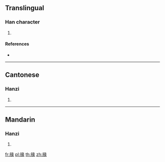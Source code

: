 {{character info/new}}
==Translingual==

===Han character===
{{Han char|rn=130|rad=肉|as=09|sn=13|four=77232|canj=BVNO}}

# {{defn|Han|sort=肉09}}

====References====
* {{Han ref|kx=0988.030|dkj=29664|dj=1440.180|hdz=32100.060|uh=815E|ud=33118|bh=DF7B|bd=57211}}

----

==Cantonese==

===Hanzi===
{{yue-hanzi|jyut=|y=syun6}}

# {{defn|lang=yue|sort=肉09}}

----

==Mandarin==

===Hanzi===
{{cmn-hanzi|pin=[[dùn]] ([[dun4]]), [[tú]] ([[tu2]]), [[zhuàn]] ([[zhuan4]])|wg=tun<sup>4</sup>, t'u<sup>2</sup>, chuan<sup>4</sup>}}

# {{defn|lang=cmn|sort=肉09}}

[[fr:腞]]
[[pl:腞]]
[[th:腞]]
[[zh:腞]]